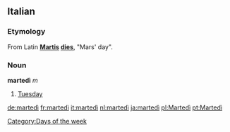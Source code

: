 ==Italian==
===Etymology===
From Latin '''[[Mars|Martis]] [[dies]]''', "Mars' day".

===Noun===
'''martedì''' ''m''

#[[Tuesday]]

[[Category:Days of the week]]

[[de:martedì]]
[[fr:martedì]]
[[it:martedì]]
[[nl:martedì]]
[[ja:martedì]]
[[pl:Martedì]]
[[pt:Martedì]]